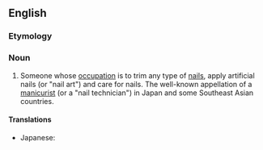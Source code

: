 ==English==

===Etymology===
{{suffix|nail|ist}}

===Noun===
{{en-noun}}

# {{context|rare|lang=en}} Someone whose [[occupation]] is to trim any type of [[nail]]s, apply artificial nails (or "nail art") and care for nails. The well-known appellation of a [[manicurist]] (or a "nail technician") in Japan and some Southeast Asian countries.

====Translations====
{{trans-top|someone whose occupation is to trim nails}}
* Japanese: {{t-|ja|ネイリスト|tr=nearisuto}}
{{trans-mid}}
{{trans-bottom}}